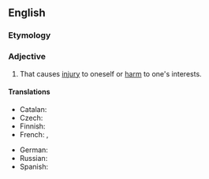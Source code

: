 ==English==

===Etymology===
{{prefix|en|self|destructive}}

===Adjective===
{{en-adj}}

# That causes [[injury]] to oneself or [[harm]] to one's interests.

====Translations====
{{trans-top|that causes injury to oneself or harm to one's interests}}
* Catalan: {{t|ca|autodestructiu}}
* Czech: {{t|cs|sebezničující}}
* Finnish: {{t+|fi|itsetuhoinen}}
* French: {{t+|fr|autodestructeur|m}}, {{t+|fr|autodestructrice|f}}
{{trans-mid}}
* German: {{t+|de|selbstzerstörerisch}}
* Russian: {{t|ru|самоуничтожающийся}}
* Spanish: {{t+|es|autodestructivo}}
{{trans-bottom}}
